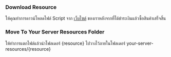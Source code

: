 ### Download Resource

ให้คุณทำการดาวน์โหลดไฟล์ Script จาก [เว็บไซต์](https://msc-fivem.shop) ของเราหลังจากที่ได้ชำระเงินแล้วซื้อสินค้าเสร็จสิ้น

### Move To Your Server Resources Folder

ให้ทำการแตกไฟล์แล้วนำโฟลเดอร์ {resource} ไปวางไว้ภายในโฟลเดอร์ your-server-resources/{resource}